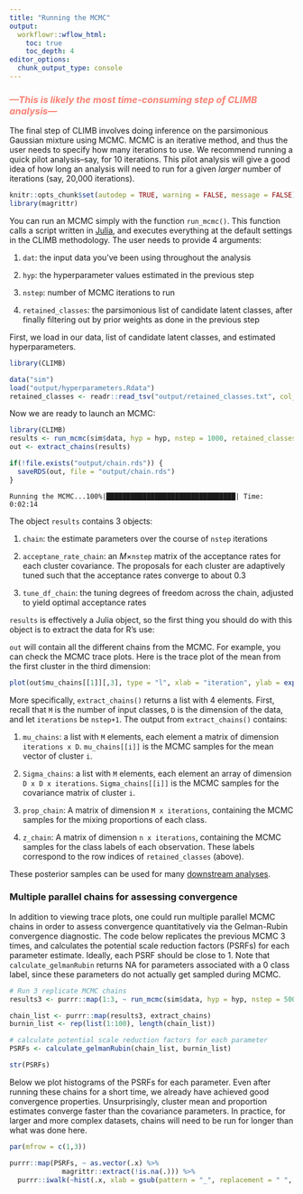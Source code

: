 ```yaml
---
title: "Running the MCMC"
output:
  workflowr::wflow_html:
    toc: true
    toc_depth: 4
editor_options:
  chunk_output_type: console
---
```


### <i><b><span style="color:salmon">---This is likely the most time-consuming step of CLIMB analysis---</span></b></i>

The final step of CLIMB involves doing inference on the parsimonious Gaussian mixture using MCMC. MCMC is an iterative method, and thus the user needs to specify how many iterations to use. We recommend running a quick pilot analysis--say, for 10 iterations. This pilot analysis will give a good idea of how long an analysis will need to run for a given *larger* number of iterations (say, 20,000 iterations).

```r
knitr::opts_chunk$set(autodep = TRUE, warning = FALSE, message = FALSE)
library(magrittr)
```

You can run an MCMC simply with the function `run_mcmc()`. This function calls a script written in [Julia](https://julialang.org/), and executes everything at the default settings in the CLIMB methodology. The user needs to provide 4 arguments:

1. `dat`: the input data you've been using throughout the analysis

2. `hyp`: the hyperparameter values estimated in the previous step

3. `nstep`: number of MCMC iterations to run

4. `retained_classes`: the parsimonious list of candidate latent classes, after finally filtering out by prior weights as done in the previous step


First, we load in our data, list of candidate latent classes, and estimated hyperparameters.
```r
library(CLIMB)

data("sim")
load("output/hyperparameters.Rdata")
retained_classes <- readr::read_tsv("output/retained_classes.txt", col_names = FALSE)
```

Now we are ready to launch an MCMC:
```r
library(CLIMB)
results <- run_mcmc(sim$data, hyp = hyp, nstep = 1000, retained_classes = retained_classes)
out <- extract_chains(results)

if(!file.exists("output/chain.rds")) {
  saveRDS(out, file = "output/chain.rds")
}
```

```shell
Running the MCMC...100%|████████████████████████████████| Time: 0:02:14
```

The object `results` contains 3 objects:

1. `chain`: the estimate parameters over the course of `nstep` iterations

2. `acceptane_rate_chain`: an $M\times$`nstep` matrix of the acceptance rates for each cluster covariance. The proposals for each cluster are adaptively tuned such that the acceptance rates converge to about 0.3

3. `tune_df_chain`: the tuning degrees of freedom across the chain, adjusted to yield optimal acceptance rates

`results` is effectively a Julia object, so the first thing you should do with this object is to extract the data for R's use:

`out` will contain all the different chains from the MCMC. For example, you can check the MCMC trace plots. Here is the trace plot of the mean from the first cluster in the third dimension:

```r
plot(out$mu_chains[[1]][,3], type = "l", xlab = "iteration", ylab = expression(mu[3]))
```

More specifically, `extract_chains()` returns a list with 4 elements. First, recall that `M` is the number of input classes, `D` is the dimension of the data, and let `iterations` be `nstep+1`. The output from `extract_chains()` contains:

1. `mu_chains`: a list with `M` elements, each element a matrix of dimension `iterations x D`. `mu_chains[[i]]` is the MCMC samples for the mean vector of cluster `i`.

2. `Sigma_chains`: a list with `M` elements, each element an array of dimension `D x D x iterations`. `Sigma_chains[[i]]` is the MCMC samples for the covariance matrix of cluster `i`.

3. `prop_chain`: A matrix of dimension `M x iterations`, containing the MCMC samples for the mixing proportions of each class. 

4. `z_chain`: A matrix of dimension `n x iterations`, containing the MCMC samples for the class labels of each observation. These labels correspond to the row indices of `retained_classes` (above).

These posterior samples can be used for many [downstream analyses](downstream.html).

### Multiple parallel chains for assessing convergence

In addition to viewing trace plots, one could run multiple parallel MCMC chains in order to assess convergence quantitatively via the Gelman-Rubin convergence diagnostic. The code below replicates the previous MCMC 3 times, and calculates the potential scale reduction factors (PSRFs) for each parameter estimate. Ideally, each PSRF should be close to 1. Note that `calculate_gelmanRubin` returns NA for parameters associated with a 0 class label, since these parameters do not actually get sampled during MCMC.

```r
# Run 3 replicate MCMC chains
results3 <- purrr::map(1:3, ~ run_mcmc(sim$data, hyp = hyp, nstep = 500, retained_classes = retained_classes))

chain_list <- purrr::map(results3, extract_chains)
burnin_list <- rep(list(1:100), length(chain_list))

# calculate potential scale reduction factors for each parameter
PSRFs <- calculate_gelmanRubin(chain_list, burnin_list)

str(PSRFs)
```

Below we plot histograms of the PSRFs for each parameter. Even after running these chains for a short time, we already have achieved good convergence properties. Unsurprisingly, cluster mean and proportion estimates converge faster than the covariance parameters. In practice, for larger and more complex datasets, chains will need to be run for longer than what was done here.

```r
par(mfrow = c(1,3))

purrr::map(PSRFs, ~ as.vector(.x) %>%
             magrittr::extract(!is.na(.))) %>%
  purrr::iwalk(~hist(.x, xlab = gsub(pattern = "_", replacement = " ", .y), main = ""))
```
